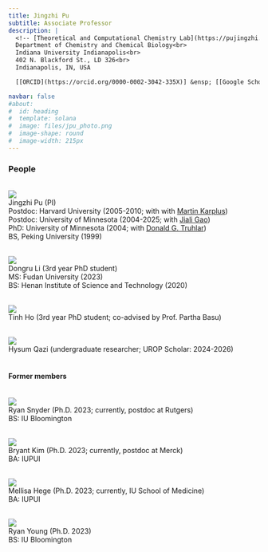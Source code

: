 ```yaml
---
title: Jingzhi Pu
subtitle: Associate Professor
description: |
  <!-- [Theoretical and Computational Chemistry Lab](https://pujingzhi.github.io/)<br> -->
  Department of Chemistry and Chemical Biology<br>
  Indiana University Indianapolis<br>
  402 N. Blackford St., LD 326<br>
  Indianapolis, IN, USA

  [[ORCID](https://orcid.org/0000-0002-3042-335X)] &ensp; [[Google Scholar](https://scholar.google.com/citations?user=RlYang0AAAAJ&hl=en)] &ensp; [[GitHub](https://github.com/pujingzhi)] &ensp; [[CV](./files/JPu-CV.pdf)] &ensp; [[E-mail](mailto:jpu@iu.edu)] 

navbar: false
#about:
#  id: heading
#  template: solana
#  image: files/jpu_photo.png
#  image-shape: round
#  image-width: 215px
---
```


:::{#heading}
:::

<!-- ![](files/Pu_IU_Indy_Banner.svg){fig-align="left" width="800px"} -->

### People ###

<br>
![](files/jpu.JPG){fig-align="left"} <br>
Jingzhi Pu (PI) <br>
Postdoc: Harvard University (2005-2010; with with [Martin Karplus](https://en.wikipedia.org/wiki/Martin_Karplus)) <br>
Postdoc: University of Minnesota (2004-2025; with [Jiali Gao](https://jialigao.org/)) <br>
PhD: University of Minnesota (2004; with [Donald G. Truhlar](https://comp.chem.umn.edu/truhlar)) <br>
BS, Peking University (1999) <br><br>

![](files/DongruLi.jpg){fig-align="left"} <br>
Dongru Li (3rd year PhD student) <br>
MS: Fudan University (2023) <br>
BS: Henan Institute of Science and Technology (2020) <br><br>

![](files/TinhHo.jpg){fig-align="left"} <br> 
Tinh Ho (3rd year PhD student; co-advised by Prof. Partha Basu) <br><br>

![](files/HysumQazi_sm.png){fig-align="left"} <br>
Hysum Qazi (undergraduate researcher; UROP Scholar: 2024-2026) <br><br>

#### Former members ####
<br>
![](files/RyanSnyder.jpg){fig-align="left"} <br>
Ryan Snyder (Ph.D. 2023; currently, postdoc at Rutgers) <br>
BS: IU Bloomington <br><br>

![](files/BryantKim.JPG){fig-align="left"} <br>
Bryant Kim (Ph.D. 2023; currently, postdoc at Merck) <br>
BA: IUPUI <br><br>

![](files/MellisaHege.jpg){fig-align="left"} <br>
Mellisa Hege (Ph.D. 2023; currently, IU School of Medicine) <br>
BA: IUPUI <br><br>

![](files/RyanYoung.jpg){fig-align="left"} <br>
Ryan Young (Ph.D. 2023) <br>
BS: IU Bloomington <br><br>

